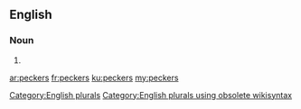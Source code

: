 ==English==

===Noun===
{{head|en}}

# {{plural of|pecker}}

[[Category:English plurals]][[Category:English plurals using obsolete wikisyntax]]

[[ar:peckers]]
[[fr:peckers]]
[[ku:peckers]]
[[my:peckers]]